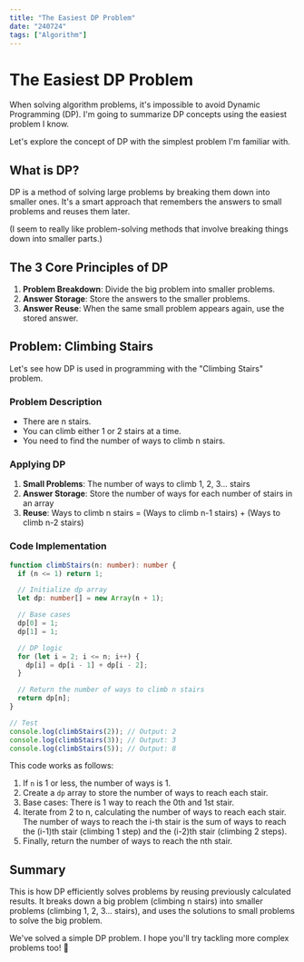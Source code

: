 ```yaml
---
title: "The Easiest DP Problem"
date: "240724"
tags: ["Algorithm"]
---
```


# The Easiest DP Problem

When solving algorithm problems, it's impossible to avoid Dynamic Programming (DP). I'm going to summarize DP concepts using the easiest problem I know.

Let's explore the concept of DP with the simplest problem I'm familiar with.

## What is DP?

DP is a method of solving large problems by breaking them down into smaller ones. It's a smart approach that remembers the answers to small problems and reuses them later.

(I seem to really like problem-solving methods that involve breaking things down into smaller parts.)

## The 3 Core Principles of DP

1. **Problem Breakdown**: Divide the big problem into smaller problems.
2. **Answer Storage**: Store the answers to the smaller problems.
3. **Answer Reuse**: When the same small problem appears again, use the stored answer.

## Problem: Climbing Stairs

Let's see how DP is used in programming with the "Climbing Stairs" problem.

### Problem Description

- There are n stairs.
- You can climb either 1 or 2 stairs at a time.
- You need to find the number of ways to climb n stairs.

### Applying DP

1. **Small Problems**: The number of ways to climb 1, 2, 3... stairs
2. **Answer Storage**: Store the number of ways for each number of stairs in an array
3. **Reuse**: Ways to climb n stairs = (Ways to climb n-1 stairs) + (Ways to climb n-2 stairs)

### Code Implementation

```typescript
function climbStairs(n: number): number {
  if (n <= 1) return 1;

  // Initialize dp array
  let dp: number[] = new Array(n + 1);

  // Base cases
  dp[0] = 1;
  dp[1] = 1;

  // DP logic
  for (let i = 2; i <= n; i++) {
    dp[i] = dp[i - 1] + dp[i - 2];
  }

  // Return the number of ways to climb n stairs
  return dp[n];
}

// Test
console.log(climbStairs(2)); // Output: 2
console.log(climbStairs(3)); // Output: 3
console.log(climbStairs(5)); // Output: 8
```

This code works as follows:

1. If `n` is 1 or less, the number of ways is 1.
2. Create a `dp` array to store the number of ways to reach each stair.
3. Base cases: There is 1 way to reach the 0th and 1st stair.
4. Iterate from 2 to n, calculating the number of ways to reach each stair.
   The number of ways to reach the i-th stair is the sum of ways to reach
   the (i-1)th stair (climbing 1 step) and the (i-2)th stair (climbing 2 steps).
5. Finally, return the number of ways to reach the nth stair.

## Summary

This is how DP efficiently solves problems by reusing previously calculated results. It breaks down a big problem (climbing n stairs) into smaller problems (climbing 1, 2, 3... stairs), and uses the solutions to small problems to solve the big problem.

We've solved a simple DP problem. I hope you'll try tackling more complex problems too! 🚀
